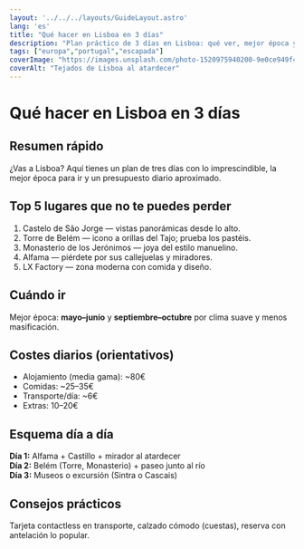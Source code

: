 ```yaml
---
layout: '../../../layouts/GuideLayout.astro'
lang: 'es'
title: "Qué hacer en Lisboa en 3 días"
description: "Plan práctico de 3 días en Lisboa: qué ver, mejor época y presupuesto orientativo."
tags: ["europa","portugal","escapada"]
coverImage: "https://images.unsplash.com/photo-1520975940200-9e0ce949f4b5?w=1600&q=80&auto=format&fit=crop"
coverAlt: "Tejados de Lisboa al atardecer"
---
```



# Qué hacer en Lisboa en 3 días

## Resumen rápido
¿Vas a Lisboa? Aquí tienes un plan de tres días con lo imprescindible, la mejor época para ir y un presupuesto diario aproximado.

## Top 5 lugares que no te puedes perder
1. Castelo de São Jorge — vistas panorámicas desde lo alto.  
2. Torre de Belém — icono a orillas del Tajo; prueba los pastéis.  
3. Monasterio de los Jerónimos — joya del estilo manuelino.  
4. Alfama — piérdete por sus callejuelas y miradores.  
5. LX Factory — zona moderna con comida y diseño.

## Cuándo ir
Mejor época: **mayo–junio** y **septiembre–octubre** por clima suave y menos masificación.

## Costes diarios (orientativos)
- Alojamiento (media gama): ~80€  
- Comidas: ~25–35€  
- Transporte/día: ~6€  
- Extras: 10–20€

<!-- ADSENSE_BREAK_1 -->

## Esquema día a día
**Día 1:** Alfama + Castillo + mirador al atardecer  
**Día 2:** Belém (Torre, Monasterio) + paseo junto al río  
**Día 3:** Museos o excursión (Sintra o Cascais)

<!-- ADSENSE_BREAK_2 -->

## Consejos prácticos
Tarjeta contactless en transporte, calzado cómodo (cuestas), reserva con antelación lo popular.
